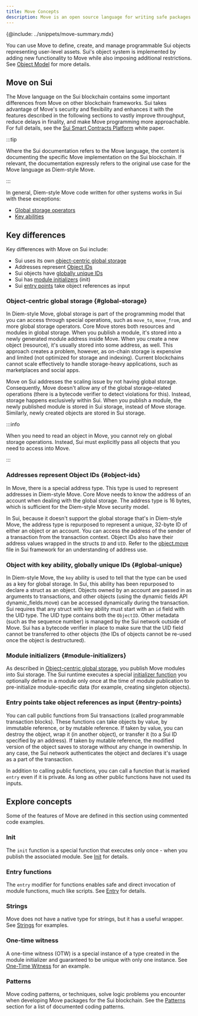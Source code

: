 ```yaml
---
title: Move Concepts
description: Move is an open source language for writing safe packages to manipulate on-chain objects
---
```


{@include: ../snippets/move-summary.mdx}

You can use Move to define, create, and manage programmable Sui objects representing user-level assets. Sui's object system is implemented by adding new functionality to Move while also imposing additional restrictions. See [Object Model](./object-model.mdx) for more details.

## Move on Sui

The Move language on the Sui blockchain contains some important differences from Move on other blockchain frameworks. Sui takes advantage of Move's security and flexibility and enhances it with the features described in the following sections to vastly improve throughput, reduce delays in finality, and make Move programming more approachable. For full details, see the [Sui Smart Contracts Platform](https://github.com/MystenLabs/sui/blob/main/doc/paper/sui.pdf) white paper.

:::tip

Where the Sui documentation refers to the Move language, the content is documenting the specific Move implementation on the Sui blockchain. If relevant, the documentation expressly refers to the original use case for the Move language as Diem-style Move.

:::

In general, Diem-style Move code written for other systems works in Sui with these exceptions:

- [Global storage operators](https://move-language.github.io/move/global-storage-operators.html)
- [Key abilities](https://github.com/move-language/move/blob/main/language/documentation/book/src/abilities.mdx)

## Key differences

Key differences with Move on Sui include:
    
- Sui uses its own [object-centric global storage](#global-storage)
- Addresses represent [Object IDs](#object-ids)
- Sui objects have [globally unique IDs](#global-unique)
- Sui has [module initializers](#module-initializers) (init)
- Sui [entry points](#entry-points) take object references as input

### Object-centric global storage {#global-storage}

In Diem-style Move, global storage is part of the programming model that you can access through special operations, such as `move_to`, `move_from`, and more global storage operators. Core Move stores both resources and modules in global storage. When you publish a module, it's stored into a newly generated module address inside Move. When you create a new object (resource), it's usually stored into some address, as well. This approach creates a problem, however, as on-chain storage is expensive and limited (not optimized for storage and indexing). Current blockchains cannot scale effectively to handle storage-heavy applications, such as marketplaces and social apps.

Move on Sui addresses the scaling issue by not having global storage. Consequently, Move doesn't allow any of the global storage-related operations (there is a bytecode verifier to detect violations for this). Instead, storage happens exclusively within Sui. When you publish a module, the newly published module is stored in Sui storage, instead of Move storage. Similarly, newly created objects are stored in Sui storage.

:::info

When you need to read an object in Move, you cannot rely on global storage operations. Instead, Sui must explicitly pass all objects that you need to access into Move.

:::

### Addresses represent Object IDs {#object-ids}

In Move, there is a special address type. This type is used to represent addresses in Diem-style Move. Core Move needs to know the address of an account when dealing with the global storage. The address type is 16 bytes, which is sufficient for the Diem-style Move security model.

In Sui, because it doesn't support the global storage that's in Diem-style Move, the address type is repurposed to represent a unique, 32-byte ID of either an object or an account. You can access the address of the sender of a transaction from the transaction context. Object IDs also have their address values wrapped in the structs `ID` and `UID`.  Refer to the [object.move](https://github.com/MystenLabs/sui/tree/main/crates/sui-framework/packages/sui-framework/sources/object.move) file in Sui framework for an understanding of address use. 

### Object with key ability, globally unique IDs {#global-unique}

In Diem-style Move, the `key` ability is used to tell that the type can be used as a key for global storage. In Sui, this ability has been repurposed to declare a struct as an object. Objects owned by an account are passed in as arguments to transactions, and other objects (using the dynamic fields API dynamic_fields.move) can be accessed dynamically during the transaction. Sui requires that any struct with key ability must start with an `id` field with the UID type. The UID type contains both the `ObjectID`. Other metadata (such as the sequence number) is managed by the Sui network outside of Move. Sui has a bytecode verifier in place to make sure that the UID field cannot be transferred to other objects (the IDs of objects cannot be re-used once the object is destructured).

### Module initializers {#module-initializers}

As described in [Object-centric global storage](#global-storage), you publish Move modules into Sui storage. The Sui runtime executes a special [initializer function](./sui-move-concepts/init.mdx) you optionally define in a module only once at the time of module publication to pre-initialize module-specific data (for example, creating singleton objects).

### Entry points take object references as input {#entry-points}

You can call public functions from Sui transactions (called programmable transaction blocks). These functions can take objects by value, by immutable reference, or by mutable reference. If taken by value, you can destroy the object, wrap it (in another object), or transfer it (to a Sui ID specified by an address). If taken by mutable reference, the modified version of the object saves to storage without any change in ownership. In any case, the Sui network authenticates the object and declares it's usage as a part of the transaction. 

In addition to calling public functions, you can call a function that is marked `entry` even if it is private. As long as other public functions have not used its inputs. 


## Explore concepts

Some of the features of Move are defined in this section using commented code examples.

### Init

The `init` function is a special function that executes only once - when you publish the associated module. See [Init](./sui-move-concepts/init.mdx) for details.

### Entry functions

The `entry` modifier for functions enables safe and direct invocation of module functions, much like scripts. See [Entry](./sui-move-concepts/entry-functions.mdx) for details.

### Strings

Move does not have a native type for strings, but it has a useful wrapper. See [Strings](./sui-move-concepts/strings) for examples.

### One-time witness

A one-time witness (OTW) is a special instance of a type created in the module initializer and guaranteed to be unique with only one instance. See [One-Time Witness](./sui-move-concepts/one-time-witness) for an example.

### Patterns

Move coding patterns, or techniques, solve logic problems you encounter when developing Move packages for the Sui blockchain. See the [Patterns](./sui-move-concepts/patterns) section for a list of documented coding patterns.

